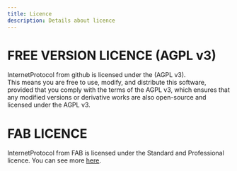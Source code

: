 ```yaml
---
title: Licence
description: Details about licence
---
```


# FREE VERSION LICENCE (AGPL v3)

InternetProtocol from github is licensed under the (AGPL v3).  
This means you are free to use, modify, and distribute this software, provided that you comply with the terms of the
AGPL v3, which ensures that any modified versions or derivative works are also open-source and licensed under the AGPL
v3.

# FAB LICENCE

InternetProtocol from FAB is licensed under the Standard and Professional licence. You can see more [here](https://www.fab.com/eula).